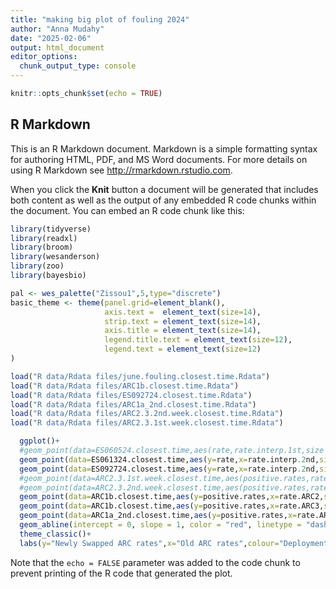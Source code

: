 ```yaml
---
title: "making big plot of fouling 2024"
author: "Anna Mudahy"
date: "2025-02-06"
output: html_document
editor_options: 
  chunk_output_type: console
---
```


```r
knitr::opts_chunk$set(echo = TRUE)
```

## R Markdown

This is an R Markdown document. Markdown is a simple formatting syntax for authoring HTML, PDF, and MS Word documents. For more details on using R Markdown see <http://rmarkdown.rstudio.com>.

When you click the **Knit** button a document will be generated that includes both content as well as the output of any embedded R code chunks within the document. You can embed an R code chunk like this:

```r

library(tidyverse)
library(readxl)
library(broom)
library(wesanderson)
library(zoo)
library(bayesbio)

pal <- wes_palette("Zissou1",5,type="discrete")
basic_theme <- theme(panel.grid=element_blank(),
                     axis.text =  element_text(size=14),
                     strip.text = element_text(size=14),
                     axis.title = element_text(size=14),
                     legend.title.text = element_text(size=12),
                     legend.text = element_text(size=12)
)
```


```r

load("R data/Rdata files/june.fouling.closest.time.Rdata")
load("R data/Rdata files/ARC1b.closest.time.Rdata")
load("R data/Rdata files/ES092724.closest.time.Rdata")
load("R data/Rdata files/ARC1a_2nd.closest.time.Rdata")
load("R data/Rdata files/ARC2.3.2nd.week.closest.time.Rdata")
load("R data/Rdata files/ARC2.3.1st.week.closest.time.Rdata")

```


```r
  ggplot()+
  #geom_point(data=ES060524.closest.time,aes(rate,rate.interp.1st,size = 0.8), shape = 21, stroke = 1,colour = "darkblue")+
  geom_point(data=ES061324.closest.time,aes(y=rate,x=rate.interp.2nd,size = 0.8),shape = 21, stroke = 1,colour = pal[1])+
  geom_point(data=ES092724.closest.time,aes(y=rate,x=rate.interp.2nd,size = 0.8),shape = 21, stroke = 1, colour = "lightblue")+
  #geom_point(data=ARC2.3.1st.week.closest.time,aes(positive.rates,rate.ARC3,size = 0.8), shape = 21, stroke = 1, colour = "#8B6508")+
  #geom_point(data=ARC2.3.2nd.week.closest.time,aes(positive.rates,rate.ARC3,size = 0.8),shape = 21, stroke = 1, colour = pal[3] )+
  geom_point(data=ARC1b.closest.time,aes(y=positive.rates,x=rate.ARC2,size = 0.8), shape = 21, stroke = 1, colour ="#8B7B8b")+
  geom_point(data=ARC1b.closest.time,aes(y=positive.rates,x=rate.ARC3,size = 0.8), shape = 21, stroke = 1, colour = "#DDA0DD")+
  geom_point(data=ARC1a_2nd.closest.time,aes(y=positive.rates,x=rate.ARC3,size = 0.8),shape = 21, stroke = 1,colour = "#DB7093")+
  geom_abline(intercept = 0, slope = 1, color = "red", linetype = "dashed")+# Add one-to-one line
  theme_classic()+
  labs(y="Newly Swapped ARC rates",x="Old ARC rates",colour="Deployment")
```

Note that the `echo = FALSE` parameter was added to the code chunk to prevent printing of the R code that generated the plot.
